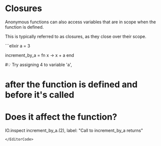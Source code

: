 
# Closures

Anonymous functions can also access variables that are in scope when the function is defined.

This is typically referred to as closures, as they close over their scope.

<EditorCode>
```elixir
a = 3

increment_by_a = fn x -> x + a end

#💡 Try assigning 4 to variable 'a',
# after the function is defined and before it's called
# Does it affect the function?
IO.inspect increment_by_a.(2),
  label: "Call to increment_by_a returns"
```
</EditorCode>
